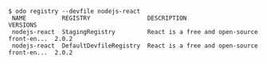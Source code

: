 ```console
$ odo registry --devfile nodejs-react
 NAME          REGISTRY                DESCRIPTION                                  VERSIONS
 nodejs-react  StagingRegistry         React is a free and open-source front-en...  2.0.2
 nodejs-react  DefaultDevfileRegistry  React is a free and open-source front-en...  2.0.2

```